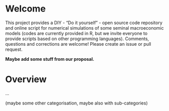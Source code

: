 # Welcome {.unnumbered}

This project provides a DIY - "Do it yourself" - open source code repository and online script for numerical simulations of some seminal macroeconomic models (codes are currently provided in R, but we invite everyone to provide scripts based on other programming languages). Comments, questions and corrections are welcome! Please create an issue or pull request.

**Maybe add some stuff from our proposal.**

# Overview

...

(maybe some other categorisation, maybe also with sub-categories)

